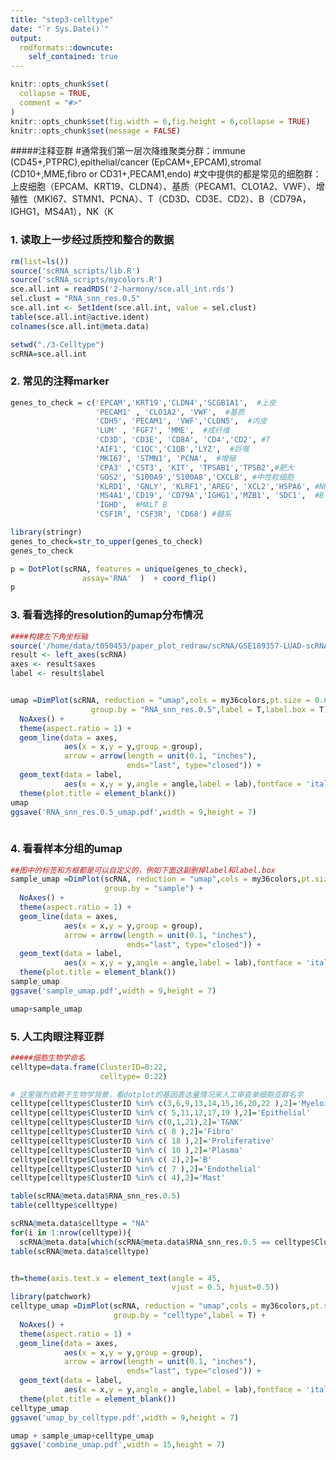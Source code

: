 ```yaml
---
title: "step3-celltype"
date: "`r Sys.Date()`"
output:
  rmdformats::downcute:
    self_contained: true
---
```


```r
knitr::opts_chunk$set(
  collapse = TRUE,
  comment = "#>"
)
knitr::opts_chunk$set(fig.width = 6,fig.height = 6,collapse = TRUE)
knitr::opts_chunk$set(message = FALSE)
```


#####注释亚群
#通常我们第一层次降维聚类分群：immune (CD45+,PTPRC),epithelial/cancer (EpCAM+,EPCAM),stromal (CD10+,MME,fibro or CD31+,PECAM1,endo)
#文中提供的都是常见的细胞群：上皮细胞（EPCAM、KRT19、CLDN4）、基质（PECAM1、CLO1A2、VWF）、增殖性（MKI67、STMN1、PCNA）、T（CD3D、CD3E、CD2）、B（CD79A，IGHG1，MS4A1），NK（K

### 1. 读取上一步经过质控和整合的数据

```r
rm(list=ls())
source('scRNA_scripts/lib.R')
source('scRNA_scripts/mycolors.R')
sce.all.int = readRDS('2-harmony/sce.all_int.rds') 
sel.clust = "RNA_snn_res.0.5"
sce.all.int <- SetIdent(sce.all.int, value = sel.clust)
table(sce.all.int@active.ident) 
colnames(sce.all.int@meta.data) 

setwd("./3-Celltype")
scRNA=sce.all.int

```

### 2. 常见的注释marker

```r
genes_to_check = c('EPCAM','KRT19','CLDN4','SCGB1A1',  #上皮
                   'PECAM1' , 'CLO1A2', 'VWF',  #基质
                   'CDH5', 'PECAM1', 'VWF','CLDN5',  #内皮
                   'LUM' , 'FGF7', 'MME',  #成纤维
                   'CD3D', 'CD3E', 'CD8A', 'CD4','CD2', #T
                   'AIF1', 'C1QC','C1QB','LYZ',  #巨噬
                   'MKI67', 'STMN1', 'PCNA',  #增殖
                   'CPA3' ,'CST3', 'KIT', 'TPSAB1','TPSB2',#肥大
                   'GOS2', 'S100A9','S100A8','CXCL8', #中性粒细胞
                   'KLRD1', 'GNLY', 'KLRF1','AREG', 'XCL2','HSPA6', #NK
                   'MS4A1','CD19', 'CD79A','IGHG1','MZB1', 'SDC1',  #B
                   'IGHD',  #MALT B
                   'CSF1R', 'CSF3R', 'CD68') #髓系

library(stringr)  
genes_to_check=str_to_upper(genes_to_check)
genes_to_check

p = DotPlot(scRNA, features = unique(genes_to_check),
                assay='RNA'  )  + coord_flip()
p
```

### 3. 看看选择的resolution的umap分布情况

```r
####构建左下角坐标轴
source('/home/data/t050453/paper_plot_redraw/scRNA/GSE189357-LUAD-scRNA-ST/scRNA_scripts/Bottom_left_axis.R')
result <- left_axes(scRNA)
axes <- result$axes
label <- result$label


umap =DimPlot(scRNA, reduction = "umap",cols = my36colors,pt.size = 0.8,
                  group.by = "RNA_snn_res.0.5",label = T,label.box = T) +
  NoAxes() + 
  theme(aspect.ratio = 1) +
  geom_line(data = axes,
            aes(x = x,y = y,group = group),
            arrow = arrow(length = unit(0.1, "inches"),
                          ends="last", type="closed")) +
  geom_text(data = label,
            aes(x = x,y = y,angle = angle,label = lab),fontface = 'italic')+
  theme(plot.title = element_blank())
umap
ggsave('RNA_snn_res.0.5_umap.pdf',width = 9,height = 7)
        
```

### 4. 看看样本分组的umap

```r
##图中的标签和方框都是可以自定义的，例如下面这副删掉label和label.box
sample_umap =DimPlot(scRNA, reduction = "umap",cols = my36colors,pt.size = 0.8,
                     group.by = "sample") +
  NoAxes() + 
  theme(aspect.ratio = 1) +
  geom_line(data = axes,
            aes(x = x,y = y,group = group),
            arrow = arrow(length = unit(0.1, "inches"),
                          ends="last", type="closed")) +
  geom_text(data = label,
            aes(x = x,y = y,angle = angle,label = lab),fontface = 'italic')+
  theme(plot.title = element_blank())
sample_umap
ggsave('sample_umap.pdf',width = 9,height = 7)

umap+sample_umap

```

### 5. 人工肉眼注释亚群

```r
#####细胞生物学命名
celltype=data.frame(ClusterID=0:22,
                    celltype= 0:22) 

# 这里强烈依赖于生物学背景，看dotplot的基因表达量情况来人工审查单细胞亚群名字
celltype[celltype$ClusterID %in% c(3,6,9,13,14,15,16,20,22 ),2]='Myeloid'
celltype[celltype$ClusterID %in% c( 5,11,12,17,19 ),2]='Epithelial'
celltype[celltype$ClusterID %in% c(0,1,21),2]='T&NK'
celltype[celltype$ClusterID %in% c( 8 ),2]='Fibro'
celltype[celltype$ClusterID %in% c( 18 ),2]='Proliferative'
celltype[celltype$ClusterID %in% c( 10 ),2]='Plasma'
celltype[celltype$ClusterID %in% c( 2),2]='B'
celltype[celltype$ClusterID %in% c( 7 ),2]='Endothelial'
celltype[celltype$ClusterID %in% c( 4),2]='Mast'

table(scRNA@meta.data$RNA_snn_res.0.5)
table(celltype$celltype)

scRNA@meta.data$celltype = "NA"
for(i in 1:nrow(celltype)){
  scRNA@meta.data[which(scRNA@meta.data$RNA_snn_res.0.5 == celltype$ClusterID[i]),'celltype'] <- celltype$celltype[i]}
table(scRNA@meta.data$celltype)


th=theme(axis.text.x = element_text(angle = 45, 
                                    vjust = 0.5, hjust=0.5)) 
library(patchwork)
celltype_umap =DimPlot(scRNA, reduction = "umap",cols = my36colors,pt.size = 0.8,
                       group.by = "celltype",label = T) +
  NoAxes() + 
  theme(aspect.ratio = 1) +
  geom_line(data = axes,
            aes(x = x,y = y,group = group),
            arrow = arrow(length = unit(0.1, "inches"),
                          ends="last", type="closed")) +
  geom_text(data = label,
            aes(x = x,y = y,angle = angle,label = lab),fontface = 'italic')+
  theme(plot.title = element_blank())
celltype_umap
ggsave('umap_by_celltype.pdf',width = 9,height = 7)

umap + sample_umap+celltype_umap 
ggsave('combine_umap.pdf',width = 15,height = 7)


```


